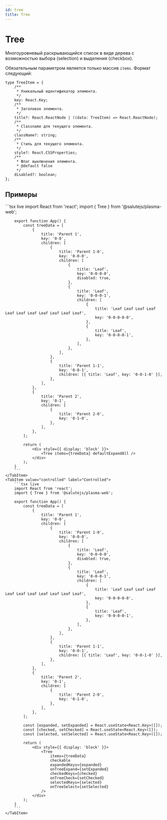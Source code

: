 ```yaml
---
id: tree
title: Tree
---
```



# Tree
Многоуровневый раскрывающийся список в виде дерева с возможностью выбора (selection) и выделения (checkbox).

<PropsTable name="Tree" />

Обязательным параметром является только массив `items`. Формат следующий:

```tsx
type TreeItem = {
    /**
     * Уникальный идентификатор элемента.
     */
    key: React.Key;
    /**
     * Заголовок элемента.
     */
    title?: React.ReactNode | ((data: TreeItem) => React.ReactNode);
    /**
     * Classname для текущего элемента.
     */
    className?: string;
    /**
     * Стиль для текущего элемента.
     */
    style?: React.CSSProperties;
    /**
     * Флаг выключения элемента.
     * @default false
     */
    disabled?: boolean;
};
```

## Примеры

<Tabs>
    <TabItem value="uncontrolled" label="Uncontrolled" default>
        ```tsx live
        import React from 'react';
        import { Tree } from '@salutejs/plasma-web';

        export function App() {
            const treeData = [
                {
                    title: 'Parent 1',
                    key: '0-0',
                    children: [
                        {
                            title: 'Parent 1-0',
                            key: '0-0-0',
                            children: [
                                {
                                    title: 'Leaf',
                                    key: '0-0-0-0',
                                    disabled: true,
                                },
                                {
                                    title: 'Leaf',
                                    key: '0-0-0-1',
                                    children: [
                                        {
                                            title: 'Leaf Leaf Leaf Leaf Leaf Leaf Leaf Leaf Leaf Leaf Leaf',
                                            key: '0-0-0-0-0',
                                        },
                                        {
                                            title: 'Leaf',
                                            key: '0-0-0-0-1',
                                        },
                                    ],
                                },
                            ],
                        },
                        {
                            title: 'Parent 1-1',
                            key: '0-0-1',
                            children: [{ title: 'Leaf', key: '0-0-1-0' }],
                        },
                    ],
                },
                {
                    title: 'Parent 2',
                    key: '0-1',
                    children: [
                        {
                            title: 'Parent 2-0',
                            key: '0-1-0',
                        },
                    ],
                },
            ];

            return (
                <div style={{ display: 'block' }}>
                    <Tree items={treeData} defaultExpandAll />
                </div>
            );
        }
        ```
    </TabItem>
    <TabItem value="controlled" label="Controlled">
        ```tsx live
        import React from 'react';
        import { Tree } from '@salutejs/plasma-web';

        export function App() {
            const treeData = [
                {
                    title: 'Parent 1',
                    key: '0-0',
                    children: [
                        {
                            title: 'Parent 1-0',
                            key: '0-0-0',
                            children: [
                                {
                                    title: 'Leaf',
                                    key: '0-0-0-0',
                                    disabled: true,
                                },
                                {
                                    title: 'Leaf',
                                    key: '0-0-0-1',
                                    children: [
                                        {
                                            title: 'Leaf Leaf Leaf Leaf Leaf Leaf Leaf Leaf Leaf Leaf Leaf',
                                            key: '0-0-0-0-0',
                                        },
                                        {
                                            title: 'Leaf',
                                            key: '0-0-0-0-1',
                                        },
                                    ],
                                },
                            ],
                        },
                        {
                            title: 'Parent 1-1',
                            key: '0-0-1',
                            children: [{ title: 'Leaf', key: '0-0-1-0' }],
                        },
                    ],
                },
                {
                    title: 'Parent 2',
                    key: '0-1',
                    children: [
                        {
                            title: 'Parent 2-0',
                            key: '0-1-0',
                        },
                    ],
                },
            ];

            const [expanded, setExpanded] = React.useState<React.Key>([]);
            const [checked, setChecked] = React.useState<React.Key>([]);
            const [selected, setSelected] = React.useState<React.Key>([]);

            return (
                <div style={{ display: 'block' }}>
                    <Tree
                        items={treeData}
                        checkable
                        expandedKeys={expanded}
                        onTreeExpand={setExpanded}
                        checkedKeys={checked}
                        onTreeCheck={setChecked}
                        selectedKeys={selected}
                        onTreeSelect={setSelected}
                    />
                </div>
            );
        }
        ```
    </TabItem>
</Tabs>
